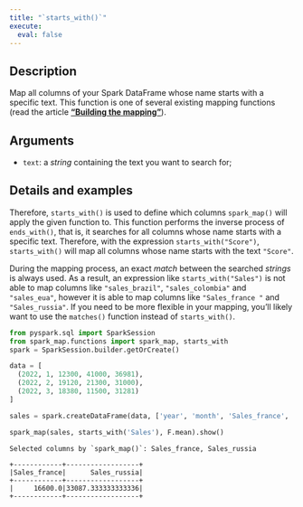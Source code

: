 ```yaml
---
title: "`starts_with()`"
execute:
  eval: false
---
```


## Description

Map all columns of your Spark DataFrame whose name starts with a specific text. This function is one of several existing mapping functions (read the article [**"Building the mapping"**](articles/building-mapping.qmd)).

## Arguments

- `text`: a *string* containing the text you want to search for;

## Details and examples

Therefore, `starts_with()` is used to define which columns `spark_map()` will apply the given function to. This function performs the inverse process of `ends_with()`, that is, it searches for all columns whose name starts with a specific text. Therefore, with the expression `starts_with("Score")`, `starts_with()` will map all columns whose name starts with the text `"Score"`.

During the mapping process, an exact *match* between the searched *strings* is always used. As a result, an expression like `starts_with("Sales")` is not able to map columns like `"sales_brazil"`, `"sales_colombia"` and `"sales_eua"`, however it is able to map columns like `"Sales_france "` and `"Sales_russia"`. If you need to be more flexible in your mapping, you'll likely want to use the `matches()` function instead of `starts_with()`.

```python
from pyspark.sql import SparkSession
from spark_map.functions import spark_map, starts_with
spark = SparkSession.builder.getOrCreate()

data = [
  (2022, 1, 12300, 41000, 36981),
  (2022, 2, 19120, 21300, 31000),
  (2022, 3, 18380, 11500, 31281)
]

sales = spark.createDataFrame(data, ['year', 'month', 'Sales_france', 'sales_brazil', 'Sales_russia'])

spark_map(sales, starts_with('Sales'), F.mean).show()
```

```
Selected columns by `spark_map()`: Sales_france, Sales_russia

+------------+------------------+
|Sales_france|      Sales_russia|
+------------+------------------+
|     16600.0|33087.333333333336|
+------------+------------------+
```